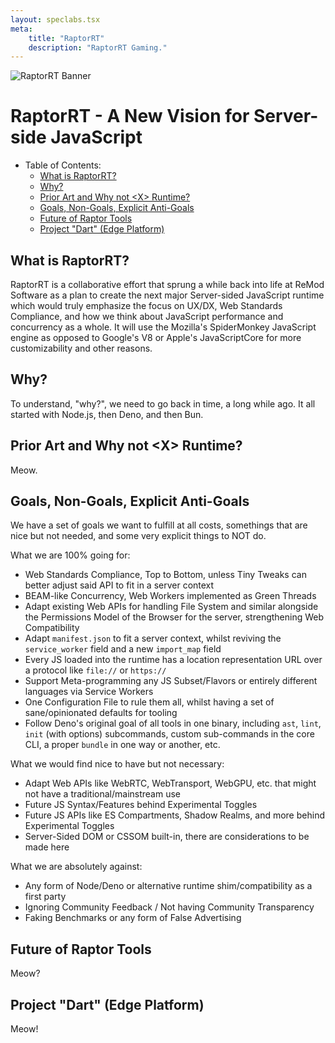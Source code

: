 ```yaml
---
layout: speclabs.tsx
meta:
    title: "RaptorRT"
    description: "RaptorRT Gaming."
---
```

![RaptorRT Banner](https://media.discordapp.net/attachments/1150513736633827490/1153383956901793943/raptort-rt-banner-slim.png)
# RaptorRT - A New Vision for Server-side JavaScript

- Table of Contents:
	- [What is RaptorRT?](#what-is-raptorrt)
	- [Why?](#why)
	- [Prior Art and Why not \<X> Runtime?](#prior-art-and-why-not-x-runtime)
	- [Goals, Non-Goals, Explicit Anti-Goals](#goals-non-goals-explicit-anti-goals)
	- [Future of Raptor Tools](#future-of-raptor-tools)
	- [Project "Dart" (Edge Platform)](#project-dart-edge-platform)

## What is RaptorRT?
RaptorRT is a collaborative effort that sprung a while back into life at ReMod Software as a plan to create the next major Server-sided JavaScript runtime which would truly emphasize the focus on UX/DX, Web Standards Compliance, and how we think about JavaScript performance and concurrency as a whole. It will use the Mozilla's SpiderMonkey JavaScript engine as opposed to Google's V8 or Apple's JavaScriptCore for more customizability and other reasons. 

## Why?
To understand, "why?", we need to go back in time, a long while ago. It all started with Node.js, then Deno, and then Bun. 

## Prior Art and Why not \<X> Runtime?
Meow.

## Goals, Non-Goals, Explicit Anti-Goals
We have a set of goals we want to fulfill at all costs, somethings that are nice but not needed, and some very explicit things to NOT do. 

What we are 100% going for:
- Web Standards Compliance, Top to Bottom, unless Tiny Tweaks can better adjust said API to fit in a server context
- BEAM-like Concurrency, Web Workers implemented as Green Threads
- Adapt existing Web APIs for handling File System and similar alongside the Permissions Model of the Browser for the server, strengthening Web Compatibility
- Adapt `manifest.json` to fit a server context, whilst reviving the `service_worker` field and a new `import_map` field
- Every JS loaded into the runtime has a location representation URL over a protocol like `file://` or `https://` 
- Support Meta-programming any JS Subset/Flavors or entirely different languages via Service Workers
- One Configuration File to rule them all, whilst having a set of sane/opinionated defaults for tooling
- Follow Deno's original goal of all tools in one binary, including `ast`, `lint`, `init` (with options) subcommands, custom sub-commands in the core CLI, a proper `bundle` in one way or another, etc.

What we would find nice to have but not necessary:
- Adapt Web APIs like WebRTC, WebTransport, WebGPU, etc. that might not have a traditional/mainstream use
- Future JS Syntax/Features behind Experimental Toggles
- Future JS APIs like ES Compartments, Shadow Realms, and more behind Experimental Toggles
- Server-Sided DOM or CSSOM built-in, there are considerations to be made here

What we are absolutely against:
- Any form of Node/Deno or alternative runtime shim/compatibility as a first party
- Ignoring Community Feedback / Not having Community Transparency
- Faking Benchmarks or any form of False Advertising 
## Future of Raptor Tools
Meow?

## Project "Dart" (Edge Platform)
Meow!